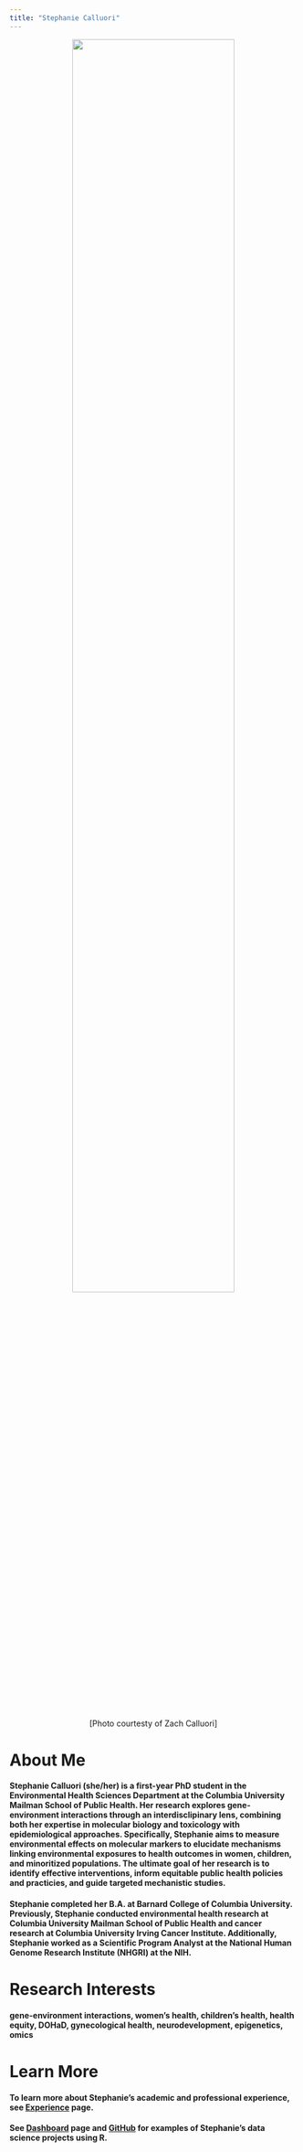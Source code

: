 ```yaml
---
title: "Stephanie Calluori"
---
```


<center>

<img src="images/headshot.jpg" style="width:75%">

[Photo courtesty of Zach Calluori]

</center>

# About Me

#### Stephanie Calluori (she/her) is a first-year PhD student in the Environmental Health Sciences Department at the Columbia University Mailman School of Public Health. Her research explores gene-environment interactions through an interdisclipinary lens, combining both her expertise in molecular biology and toxicology with epidemiological approaches. Specifically, Stephanie aims to measure environmental effects on molecular markers to elucidate mechanisms linking environmental exposures to health outcomes in women, children, and minoritized populations. The ultimate goal of her research is to identify effective interventions, inform equitable public health policies and practicies, and guide targeted mechanistic studies. 

#### Stephanie completed her B.A. at Barnard College of Columbia University. Previously, Stephanie conducted environmental health research at Columbia University Mailman School of Public Health and cancer research at Columbia University Irving Cancer Institute. Additionally, Stephanie worked as a Scientific Program Analyst at the National Human Genome Research Institute (NHGRI) at the NIH.

# Research Interests

#### gene-environment interactions, women's health, children's health, health equity, DOHaD, gynecological health, neurodevelopment, epigenetics, omics

# Learn More

#### To learn more about Stephanie's academic and professional experience, see [Experience](about.html) page.

#### See [Dashboard](dashboard.html) page and [GitHub](http://github.com/stephaniecalluori/) for examples of Stephanie's data science projects using R.
